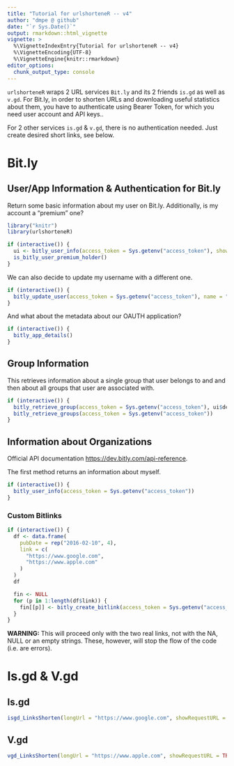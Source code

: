```yaml
---
title: "Tutorial for urlshorteneR -- v4"
author: "dmpe @ github"
date: "`r Sys.Date()`"
output: rmarkdown::html_vignette
vignette: >
  %\VignetteIndexEntry{Tutorial for urlshorteneR -- v4}
  %\VignetteEncoding{UTF-8}
  %\VignetteEngine{knitr::rmarkdown}
editor_options: 
  chunk_output_type: console
---
```


`urlshorteneR` wraps 2 URL services `Bit.ly` and its 2 friends `is.gd` as well as `v.gd`. 
For Bit.ly, in order to shorten URLs and downloading useful statistics about them, you have to authenticate 
using Bearer Token, for which you need user account and API keys..

For 2 other services `is.gd` & `v.gd`, there is no authentication needed. Just create desired short links, see below.

# Bit.ly

## User/App Information & Authentication for Bit.ly

Return some basic information about my user on Bit.ly. Additionally, is my account a "premium" one?

```r
library("knitr")
library(urlshorteneR)

if (interactive()) {
  ui <- bitly_user_info(access_token = Sys.getenv("access_token"), showRequestURL = TRUE)
  is_bitly_user_premium_holder()
}
```

We can also decide to update my username with a different one.

```r
if (interactive()) {
  bitly_update_user(access_token = Sys.getenv("access_token"), name = "John Malc", showRequestURL = TRUE)
}
```

And what about the metadata about our OAUTH application?

```r
if (interactive()) {
  bitly_app_details()
}
```

## Group Information

This retrieves information about a single group that user belongs to and and then about all groups that user are associated with.

```r
if (interactive()) {
  bitly_retrieve_group(access_token = Sys.getenv("access_token"), ui$default_group_guid)
  bitly_retrieve_groups(access_token = Sys.getenv("access_token"))
}
```

## Information about Organizations

Official API documentation <https://dev.bitly.com/api-reference>.

The first method returns an information about myself.

```r
if (interactive()) {
  bitly_user_info(access_token = Sys.getenv("access_token"))
}
```

### Custom Bitlinks

```r
if (interactive()) {
  df <- data.frame(
    pubDate = rep("2016-02-10", 4),
    link = c(
      "https://www.google.com",
      "https://www.apple.com"
    )
  )
  df

  fin <- NULL
  for (p in 1:length(df$link)) {
    fin[[p]] <- bitly_create_bitlink(access_token = Sys.getenv("access_token"), long_url = df$link[p])
  }
}
```

**WARNING:** This will proceed only with the two real links, not with the NA, NULL or an empty strings. These, however, will stop the flow of the code (i.e. are errors).

# Is.gd & V.gd

## Is.gd

```r
isgd_LinksShorten(longUrl = "https://www.google.com", showRequestURL = TRUE)
```

## V.gd

```r
vgd_LinksShorten(longUrl = "https://www.apple.com", showRequestURL = TRUE)
```
